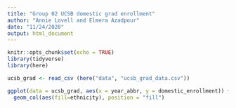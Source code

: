 ```yaml
---
title: "Group 02 UCSB domestic grad enrollment"
author: "Annie Lovell and Elmera Azadpour"
date: "11/24/2020"
output: html_document
---
```


```r
knitr::opts_chunk$set(echo = TRUE)
library(tidyverse)
library(here)
```

```r
ucsb_grad <- read_csv (here("data", "ucsb_grad_data.csv"))
```

```r


ggplot(data = ucsb_grad, aes(x = year_abbr, y = domestic_enrollment)) +
  geom_col(aes(fill=ethnicity), position = "fill")
  
```

